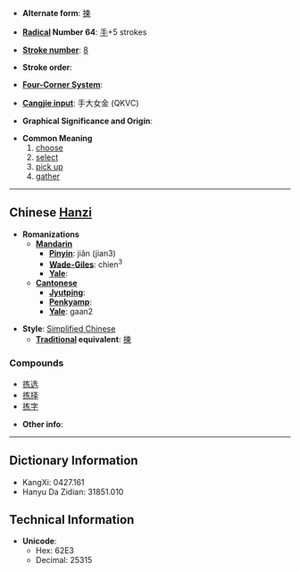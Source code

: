 * '''Alternate form''': [[揀]]

* '''[[Wiktionary:Chinese radical index| Radical]] Number 64''': [[Wiktionary:Chinese radical index 手|手]]+5 strokes

* '''[[Wiktionary:Chinese total strokes index|Stroke number]]''': [[Wiktionary:Chinese total strokes index 8|8]]

* '''Stroke order''': 

* '''[[Wiktionary:Chinese four corner index|Four-Corner System]]''': 

* '''[[Wiktionary:Chinese Cangjie index|Cangjie input]]''': 手大女金 (QKVC)

* '''Graphical Significance and Origin''': 

* '''Common Meaning'''
*# [[choose]]
*# [[select]]
*# [[pick up]]
*# [[gather]]

----

== Chinese [[Hanzi]] ==

* '''Romanizations'''
** '''[[Mandarin]]'''
*** '''[[Pinyin]]''': jiǎn (jian3)
*** '''[[Wade-Giles]]''': chien<sup>3</sup>
*** '''[[Yale]]''': 
** '''[[Cantonese]]'''
*** '''[[Jyutping]]''':
*** '''[[Penkyamp]]''': 
*** '''[[Yale]]''': gaan2

* '''Style''': [[Simplified Chinese]] 
** '''[[Traditional Chinese|Traditional]] equivalent''': [[揀]]

===Compounds===
*[[拣选]]
*[[拣择]]
*[[拣字]]

* '''Other info''': 

----

== Dictionary Information ==

* KangXi: 0427.161
* Hanyu Da Zidian: 31851.010

== Technical Information ==

* '''Unicode''':
** Hex: 62E3
** Decimal: 25315